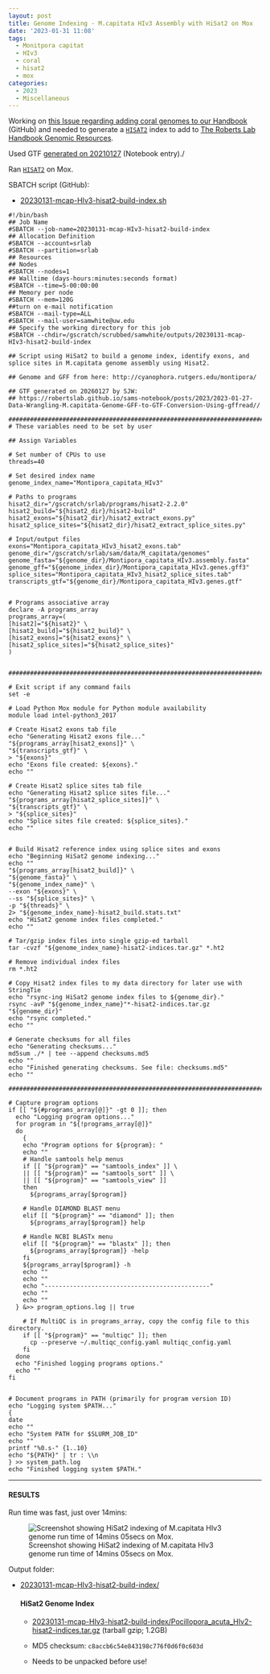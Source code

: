 ```yaml
---
layout: post
title: Genome Indexing - M.capitata HIv3 Assembly with HiSat2 on Mox
date: '2023-01-31 11:08'
tags: 
  - Monitpora capitat
  - HIv3
  - coral
  - hisat2
  - mox
categories: 
  - 2023
  - Miscellaneous
---
```

Working on [this Issue regarding adding coral genomes to our Handbook](https://github.com/RobertsLab/resources/issues/1571) (GitHub) and needed to generate a [`HISAT2`](https://daehwankimlab.github.io/hisat2/) index to add to [The Roberts Lab Handbook Genomic Resources](https://robertslab.github.io/resources/Genomic-Resources/).

Used GTF [generated on 20210127](https://robertslab.github.io/sams-notebook/posts/2023/2023-01-27-Data-Wrangling-M.capitata-Genome-GFF-to-GTF-Using-gffread/) (Notebook entry)./


Ran [`HISAT2`](https://daehwankimlab.github.io/hisat2/) on Mox.

SBATCH script (GitHub):

- [20230131-mcap-HIv3-hisat2-build-index.sh](https://github.com/RobertsLab/sams-notebook/blob/master/sbatch_scripts/20230131-mcap-HIv3-hisat2-build-index.sh)


```shell
#!/bin/bash
## Job Name
#SBATCH --job-name=20230131-mcap-HIv3-hisat2-build-index
## Allocation Definition
#SBATCH --account=srlab
#SBATCH --partition=srlab
## Resources
## Nodes
#SBATCH --nodes=1
## Walltime (days-hours:minutes:seconds format)
#SBATCH --time=5-00:00:00
## Memory per node
#SBATCH --mem=120G
##turn on e-mail notification
#SBATCH --mail-type=ALL
#SBATCH --mail-user=samwhite@uw.edu
## Specify the working directory for this job
#SBATCH --chdir=/gscratch/scrubbed/samwhite/outputs/20230131-mcap-HIv3-hisat2-build-index

## Script using HiSat2 to build a genome index, identify exons, and splice sites in M.capitata genome assembly using Hisat2.

## Genome and GFF from here: http://cyanophora.rutgers.edu/montipora/

## GTF generated on 20260127 by SJW:
## https://robertslab.github.io/sams-notebook/posts/2023/2023-01-27-Data-Wrangling-M.capitata-Genome-GFF-to-GTF-Conversion-Using-gffread//

###################################################################################
# These variables need to be set by user

## Assign Variables

# Set number of CPUs to use
threads=40

# Set desired index name
genome_index_name="Montipora_capitata_HIv3"

# Paths to programs
hisat2_dir="/gscratch/srlab/programs/hisat2-2.2.0"
hisat2_build="${hisat2_dir}/hisat2-build"
hisat2_exons="${hisat2_dir}/hisat2_extract_exons.py"
hisat2_splice_sites="${hisat2_dir}/hisat2_extract_splice_sites.py"

# Input/output files
exons="Montipora_capitata_HIv3_hisat2_exons.tab"
genome_dir="/gscratch/srlab/sam/data/M_capitata/genomes"
genome_fasta="${genome_dir}/Montipora_capitata_HIv3.assembly.fasta"
genome_gff="${genome_index_dir}/Montipora_capitata_HIv3.genes.gff3"
splice_sites="Montipora_capitata_HIv3_hisat2_splice_sites.tab"
transcripts_gtf="${genome_dir}/Montipora_capitata_HIv3.genes.gtf"


# Programs associative array
declare -A programs_array
programs_array=(
[hisat2]="${hisat2}" \
[hisat2_build]="${hisat2_build}" \
[hisat2_exons]="${hisat2_exons}" \
[hisat2_splice_sites]="${hisat2_splice_sites}"
)


###################################################################################################

# Exit script if any command fails
set -e

# Load Python Mox module for Python module availability
module load intel-python3_2017

# Create Hisat2 exons tab file
echo "Generating Hisat2 exons file..."
"${programs_array[hisat2_exons]}" \
"${transcripts_gtf}" \
> "${exons}"
echo "Exons file created: ${exons}."
echo ""

# Create Hisat2 splice sites tab file
echo "Generating Hisat2 splice sites file..."
"${programs_array[hisat2_splice_sites]}" \
"${transcripts_gtf}" \
> "${splice_sites}"
echo "Splice sites file created: ${splice_sites}."
echo ""


# Build Hisat2 reference index using splice sites and exons
echo "Beginning HiSat2 genome indexing..."
echo ""
"${programs_array[hisat2_build]}" \
"${genome_fasta}" \
"${genome_index_name}" \
--exon "${exons}" \
--ss "${splice_sites}" \
-p "${threads}" \
2> "${genome_index_name}-hisat2_build.stats.txt"
echo "HiSat2 genome index files completed."
echo ""

# Tar/gzip index files into single gzip-ed tarball
tar -cvzf "${genome_index_name}-hisat2-indices.tar.gz" *.ht2

# Remove individual index files
rm *.ht2

# Copy Hisat2 index files to my data directory for later use with StringTie
echo "rsync-ing HiSat2 genome index files to ${genome_dir}."
rsync -avP "${genome_index_name}"*-hisat2-indices.tar.gz "${genome_dir}"
echo "rsync completed."
echo ""

# Generate checksums for all files
echo "Generating checksums..."
md5sum ./* | tee --append checksums.md5
echo ""
echo "Finished generating checksums. See file: checksums.md5"
echo ""

#######################################################################################################

# Capture program options
if [[ "${#programs_array[@]}" -gt 0 ]]; then
  echo "Logging program options..."
  for program in "${!programs_array[@]}"
  do
    {
    echo "Program options for ${program}: "
    echo ""
    # Handle samtools help menus
    if [[ "${program}" == "samtools_index" ]] \
    || [[ "${program}" == "samtools_sort" ]] \
    || [[ "${program}" == "samtools_view" ]]
    then
      ${programs_array[$program]}

    # Handle DIAMOND BLAST menu
    elif [[ "${program}" == "diamond" ]]; then
      ${programs_array[$program]} help

    # Handle NCBI BLASTx menu
    elif [[ "${program}" == "blastx" ]]; then
      ${programs_array[$program]} -help
    fi
    ${programs_array[$program]} -h
    echo ""
    echo ""
    echo "----------------------------------------------"
    echo ""
    echo ""
  } &>> program_options.log || true

    # If MultiQC is in programs_array, copy the config file to this directory.
    if [[ "${program}" == "multiqc" ]]; then
      cp --preserve ~/.multiqc_config.yaml multiqc_config.yaml
    fi
  done
  echo "Finished logging programs options."
  echo ""
fi


# Document programs in PATH (primarily for program version ID)
echo "Logging system $PATH..."
{
date
echo ""
echo "System PATH for $SLURM_JOB_ID"
echo ""
printf "%0.s-" {1..10}
echo "${PATH}" | tr : \\n
} >> system_path.log
echo "Finished logging system $PATH."
```
---

#### RESULTS

Run time was fast, just over 14mins:

![Screenshot showing HiSat2 indexing of M.capitata HIv3 genome run time of 14mins 05secs on Mox.](https://github.com/RobertsLab/sams-notebook/blob/master/images/screencaps/20230131-mcap-HIv3-hisat2-build-index_runtime.png?raw=true)

Output folder:

- [20230131-mcap-HIv3-hisat2-build-index/](https://gannet.fish.washington.edu/Atumefaciens/20230131-mcap-HIv3-hisat2-build-index/)

  #### HiSat2 Genome Index

    - [20230131-mcap-HIv3-hisat2-build-index/Pocillopora_acuta_HIv2-hisat2-indices.tar.gz](https://gannet.fish.washington.edu/Atumefaciens/20230131-mcap-HIv3-hisat2-build-index/Montipora_capitata_HIv3-hisat2-indices.tar.gz) (tarball gzip; 1.2GB)

    - MD5 checksum: `c8accb6c54e843198c776f0d6f0c603d`

    - Needs to be unpacked before use!

